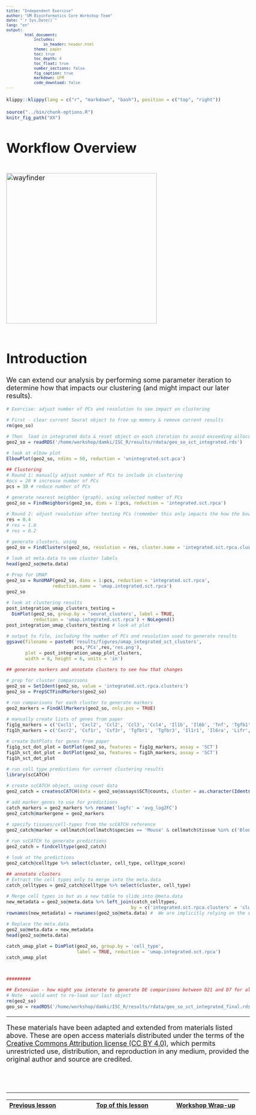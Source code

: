 ```yaml
---
title: "Independent Exercise"
author: "UM Bioinformatics Core Workshop Team"
date: "`r Sys.Date()`"
lang: "en"
output:
        html_document:
            includes:
                in_header: header.html
            theme: paper
            toc: true
            toc_depth: 4
            toc_float: true
            number_sections: false
            fig_caption: true
            markdown: GFM
            code_download: false
---
```


<style type="text/css">
body, td {
   font-size: 18px;
}
code.r{
  font-size: 12px;
}
pre {
  font-size: 12px
}
</style>

```r
klippy::klippy(lang = c("r", "markdown", "bash"), position = c("top", "right"))
```

```r
source("../bin/chunk-options.R")
knitr_fig_path("XX")
```

# Workflow Overview {.unlisted .unnumbered}

<br/>
<img src="images/wayfinder/wayfinder.png" alt="wayfinder" style="height: 400px;"/>
<br/>
<br/>

# Introduction

We can extend our analysis by performing some parameter iteration to determine how that impacts our clustering (and might impact our later results).

<!-- regular html comment --> 
<!--Add specific goals for section-->

```r
# Exercise: adjust number of PCs and resolution to see impact on clustering

# First - clear current Seurat object to free up memory & remove current results
rm(geo_so) 

# Then  load in integrated data & reset object on each iteration to avoid exceeding allocated space
geo2_so = readRDS('/home/workshop/damki/ISC_R/results/rdata/geo_so_sct_integrated.rds')

# look at elbow plot
ElbowPlot(geo2_so, ndims = 50, reduction = 'unintegrated.sct.pca')

## Clustering
# Round 1: manually adjust number of PCs to include in clustering
#pcs = 20 # increase number of PCs
pcs = 10 # reduce number of PCs

# generate nearest neighbor (graph), using selected number of PCs
geo2_so = FindNeighbors(geo2_so, dims = 1:pcs, reduction = 'integrated.sct.rpca')

# Round 2: adjust resolution after testing PCs (remember this only impacts the how the boundaries of the neighbors are drawn, not the underlying NN graph/structure)
res = 0.4
# res = 1.0
# res = 0.2

# generate clusters, using 
geo2_so = FindClusters(geo2_so, resolution = res, cluster.name = 'integrated.sct.rpca.clusters')

# look at meta.data to see cluster labels
head(geo2_so@meta.data)

# Prep for UMAP
geo2_so = RunUMAP(geo2_so, dims = 1:pcs, reduction = 'integrated.sct.rpca', 
                 reduction.name = 'umap.integrated.sct.rpca')
geo2_so

# look at clustering results
post_integration_umap_clusters_testing = 
  DimPlot(geo2_so, group.by = 'seurat_clusters', label = TRUE, 
          reduction = 'umap.integrated.sct.rpca') + NoLegend()
post_integration_umap_clusters_testing # look at plot

# output to file, including the number of PCs and resolution used to generate results
ggsave(filename = paste0('results/figures/umap_integrated_sct_clusters', 
                         pcs,'PCs',res,'res.png'),
       plot = post_integration_umap_plot_clusters, 
       width = 8, height = 6, units = 'in')

## generate markers and annotate clusters to see how that changes

# prep for cluster comparisons
geo2_so = SetIdent(geo2_so, value = 'integrated.sct.rpca.clusters')
geo2_so = PrepSCTFindMarkers(geo2_so)

# run comparisons for each cluster to generate markers
geo2_markers = FindAllMarkers(geo2_so, only.pos = TRUE)

# manually create lists of genes from paper
fig1g_markers = c('Cxcl1', 'Cxcl2', 'Ccl2', 'Ccl3', 'Ccl4', 'Il1b', 'Il6b', 'Tnf', 'Tgfb1', 'Tgfb2', 'Tgfb3', 'Cxcl5')
fig1h_markers = c('Cxcr2', 'Csf1r', 'Csf3r', 'Tgfbr1', 'Tgfbr3', 'Il1r1', 'Il6ra', 'Lifr', 'Tgfbr2')

# create DotPlots for genes from paper
fig1g_sct_dot_plot = DotPlot(geo2_so, features = fig1g_markers, assay = 'SCT')
fig1h_sct_dot_plot = DotPlot(geo2_so, features = fig1h_markers, assay = 'SCT')
fig1h_sct_dot_plot

# run cell type predictions for current clustering results
library(scCATCH)

# create scCATCH object, using count data
geo2_catch = createscCATCH(data = geo2_so@assays$SCT@counts, cluster = as.character(Idents(geo2_so)))

# add marker genes to use for predictions
catch_markers = geo2_markers %>% rename('logfc' = 'avg_log2FC')
geo2_catch@markergene = geo2_markers

# specify tissues/cell-types from the scCATCH reference
geo2_catch@marker = cellmatch[cellmatch$species == 'Mouse' & cellmatch$tissue %in% c('Blood', 'Peripheral Blood', 'Muscle', 'Skeletal muscle', 'Epidermis', 'Skin'), ]

# run scCATCH to generate predictions
geo2_catch = findcelltype(geo2_catch)

# look at the predictions
geo2_catch@celltype %>% select(cluster, cell_type, celltype_score)

## annotate clusters
# Extract the cell types only to merge into the meta.data
catch_celltypes = geo2_catch@celltype %>% select(cluster, cell_type)

# Merge cell types in but as a new table to slide into @meta.data
new_metadata = geo2_so@meta.data %>% left_join(catch_celltypes, 
                                              by = c('integrated.sct.rpca.clusters' = 'cluster'))
rownames(new_metadata) = rownames(geo2_so@meta.data) #  We are implicitly relying on the same row order!

# Replace the meta.data
geo2_so@meta.data = new_metadata 
head(geo2_so@meta.data)

catch_umap_plot = DimPlot(geo2_so, group.by = 'cell_type', 
                          label = TRUE, reduction = 'umap.integrated.sct.rpca')
catch_umap_plot



#########

## Extension - how might you interate to generate DE comparisons between D21 and D7 for all annotated clusters?
# Note - would want to re-load our last object 
rm(geo2_so)
geo_so = readRDS('/home/workshop/damki/ISC_R/results/rdata/geo_so_sct_integrated_final.rds')

```



----

These materials have been adapted and extended from materials listed above. These are open access materials distributed under the terms of the [Creative Commons Attribution license (CC BY 4.0)](http://creativecommons.org/licenses/by/4.0/), which permits unrestricted use, distribution, and reproduction in any medium, provided the original author and source are credited.

<br/>
<br/>
<hr/>
| [Previous lesson](08-DifferentialExpression.html) | [Top of this lesson](#top) | [Workshop Wrap-up](workshop_wrap_up.html) |
| :--- | :----: | ---: |

